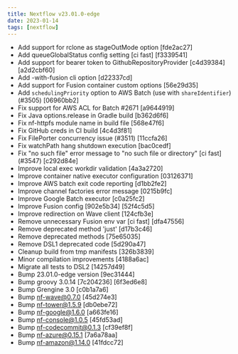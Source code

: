 ---
title: Nextflow v23.01.0-edge
date: 2023-01-14
tags: [nextflow]
---

- Add support for rclone as stageOutMode option [fde2ac27]
- Add queueGlobalStatus config setting [ci fast] [f3339541]
- Add support for bearer token to GithubRepositoryProvider [c4d39384] [a2d2cbf60]
- Add -with-fusion cli option [d22337cd]
- Add support for Fusion container custom options [56e29d35]
- Add `schedulingPriority` option to AWS Batch (use with `shareIdentifier`) (#3505) [06960bb2]
- Fix support for AWS ACL for Batch #2671 [a9644919]
- Fix Java options.release in Gradle build [b362d6f6]
- Fix nf-httpfs module name in build file [568e47f6]
- Fix GitHub creds in CI build [4c4d3f81]
- Fix FilePorter concurrency issue (#3511) [11ccfa26]
- Fix watchPath hang shutdown execution [bac0cedf]
- Fix "no such file" error message to "no such file or directory" [ci fast] (#3547) [c292d84e]
- Improve local exec workdir validation [4a3a2720]
- Improve container native executor configuration [03126371]
- Improve AWS batch exit code reporting [d1bb2fe2]
- Improve channel factories error message [0215b9fc]
- Improve Google Batch executor [c0a25fc2]
- Improve Fusion config [902e5b34] [52f4c5d5]
- Improve redirection on Wave client [124cfb3e]
- Remove unnecessary Fusion env var [ci fast] [dfa47556]
- Remove deprecated method 'just' [d17b3c46]
- Remove deprecated methods [75e65035]
- Remove DSL1 deprecated code [5d290a47]
- Cleanup build from tmp manifests [326b3839]
- Minor compilation improvements [4188a6ac]
- Migrate all tests to DSL2 [14257d49]
- Bump 23.01.0-edge version [9ec31444]
- Bump groovy 3.0.14 [7c204236] [6f3ed6e8]
- Bump Grengine 3.0 [c0b1a7a6]
- Bump nf-wave@0.7.0 [45d274e3]
- Bump nf-tower@1.5.9 [db0ebe72]
- Bump nf-google@1.6.0 [a663fe16]
- Bump nf-console@1.0.5 [45fd53ad]
- Bump nf-codecommit@0.1.3 [cf39ef8f]
- Bump nf-azure@0.15.1 [7a6a78aa]
- Bump nf-amazon@1.14.0 [41fdcc72]
